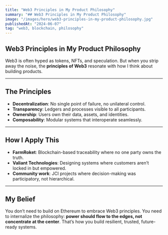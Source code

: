 ```yaml
---
title: "Web3 Principles in My Product Philosophy"
summary: "## Web3 Principles in My Product Philosophy"
image: "/images/hero/web3-principles-in-my-product-philosophy.jpg"
publishedAt: "2024-06-07"
tag: "web3, blockchain, philosophy"
---
```


## Web3 Principles in My Product Philosophy

Web3 is often hyped as tokens, NFTs, and speculation. But when you strip away the noise, the **principles of Web3** resonate with how I think about building products.

---
## The Principles

- **Decentralization**: No single point of failure, no unilateral control.  
- **Transparency**: Ledgers and processes visible to all participants.  
- **Ownership**: Users own their data, assets, and identities.  
- **Composability**: Modular systems that interoperate seamlessly.  

---
## How I Apply This

- **FarmRoket**: Blockchain-based traceability where no one party owns the truth.  
- **Valiant Technologies**: Designing systems where customers aren’t locked in but empowered.  
- **Community work**: JCI projects where decision-making was participatory, not hierarchical.  

---
## My Belief

You don’t need to build on Ethereum to embrace Web3 principles. You need to internalize the philosophy: **power should flow to the edges, not concentrate at the center**. That’s how you build resilient, trusted, future-ready systems.
